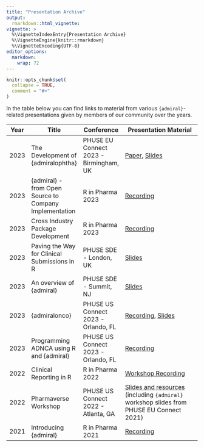 ```yaml
---
title: "Presentation Archive"
output:
  rmarkdown::html_vignette:
vignette: >
  %\VignetteIndexEntry{Presentation Archive}
  %\VignetteEngine{knitr::rmarkdown}
  %\VignetteEncoding{UTF-8}
editor_options: 
  markdown: 
    wrap: 72
---
```


```r
knitr::opts_chunk$set(
  collapse = TRUE,
  comment = "#>"
)
```

In the table below you can find links to material from various `{admiral}`-related presentations given by members of our community over the years.

| Year             | Title                                                                    | Conference                                                           | Presentation Material                                                                                                                                                                                       |
| ---------------- | ------------------------------------------------------------------------ | -------------------------------------------------------------------- | ----------------------------------------------------------------------------------------------------------------------------------------------------------------------------------------------------------- |
| 2023             | The Development of {admiralophtha}                                       | PHUSE EU Connect 2023 - Birmingham, UK                               | [Paper](https://phuse.s3.eu-central-1.amazonaws.com/Archive/2023/Connect/EU/Birmingham/PAP_TT03.pdf), [Slides](https://phuse.s3.eu-central-1.amazonaws.com/Archive/2023/Connect/EU/Birmingham/PRE_TT03.pdf) |
| 2023             | {admiral} - from Open Source to Company Implementation                   | R in Pharma 2023                                                     | [Recording](https://www.youtube.com/watch?v=ZbV3E0_xrrI)                                                                                                                                                    |
| 2023             | Cross Industry Package Development                                       | R in Pharma 2023                                                     | [Recording](https://www.youtube.com/watch?v=M4L1PPMu0pU)                                                                                                                                                    |
| 2023             | Paving the Way for Clinical Submissions in R                             | PHUSE SDE - London, UK                                               | [Slides](https://phuse.s3.eu-central-1.amazonaws.com/Archive/2023/SDE/EU/London/PRE_London09.pdf)                                                                                                           |
| 2023             | An overview of {admiral}                                                 | PHUSE SDE - Summit, NJ                                               | [Slides](https://phuse.s3.eu-central-1.amazonaws.com/Archive/2023/SDE/US/Summit/PRE_Summit03.pdf)                                                                                                           |
| 2023             | {admiralonco}                                                            | PHUSE US Connect 2023 - Orlando, FL                                  | [Recording](https://phuse.s3.eu-central-1.amazonaws.com/Archive/2023/Connect/US/Florida/REC_OS12.mp4), [Slides](https://phuse.s3.eu-central-1.amazonaws.com/Archive/2023/Connect/US/Florida/PRE_OS12.pdf)   |
| 2023             | Programming ADNCA using R and {admiral}                                  | PHUSE US Connect 2023 - Orlando, FL                                  | [Recording](https://phuse.s3.eu-central-1.amazonaws.com/Archive/2023/Connect/US/Florida/REC_OS09.mp4)                                                                                                       |
| 2022             | Clinical Reporting in R                                                  | R in Pharma 2022                                                     | [Workshop Recording](https://youtu.be/9eod8MLF5ys?si=T9_WwE-K8yGtZlOn)                                                                                                                                      |
| 2022             | Pharmaverse Workshop                                                     | PHUSE US Connect 2022 - Atlanta, GA                                  | [Slides and resources](https://github.com/pharmaverse/pharmaverse.workshop.phuseUS2022) (including `{admiral}` workshop slides from PHUSE EU Connect 2021)                                                  |
| 2021             | Introducing {admiral}                                                    | R in Pharma 2021                                                     | [Recording](https://www.youtube.com/watch?v=N7Bw8c3D5fU)                                                                                                                                                    |
